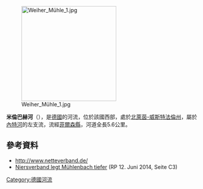 {{Coord|51|18|37|N|6|15|16|E|display=title}}
[[Image:Weiher_Mühle_1.jpg|250px]]

'''米倫巴赫河'''（{{lang-de|Mühlenbach}}），是[[德國|德國]]的河流，位於該國西部，處於[[北萊茵-威斯特法倫州|北萊茵-威斯特法倫州]]，屬於[[內特河_(尼爾斯河支流)|內特河]]的左支流，流經[[菲爾森縣|菲爾森縣]]，河道全長5.6公里。

==參考資料==
* http://www.netteverband.de/ {{Wayback|url=http://www.netteverband.de/ |date=20121023003242 }}
* [http://www.rp-online.de/nrw/staedte/nettetal/niersverband-legt-muehlenbach-tiefer-aid-1.4304006 Niersverband legt Mühlenbach tiefer] (RP 12. Juni 2014, Seite C3) 

{{Germany-geo-stub}}
[[Category:德國河流|Category:德國河流]]